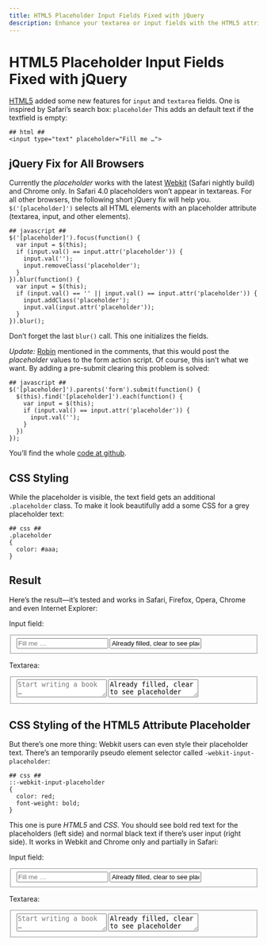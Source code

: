 ```yaml
---
title: HTML5 Placeholder Input Fields Fixed with jQuery
description: Enhance your textarea or input fields with the HTML5 attribute “placeholder” and make it work in all Browsers with jQuery.
---
```



HTML5 Placeholder Input Fields Fixed with jQuery
================================================

[HTML5](HTML5-with-CSS-for-Safari,-Firefox,-Opera-and-IE.html) added some new features for `input` and `textarea` fields.
One is inspired by Safari’s search box: `placeholder`
This adds an default text if the textfield is empty:

    ## html ##
    <input type="text" placeholder="Fill me …">


jQuery Fix for All Browsers
---------------------------

Currently the *placeholder* works with the latest [Webkit](http://webkit.org/) (Safari nightly build) and Chrome only.
In Safari 4.0 placeholders won’t appear in textareas.
For all other browsers, the following short jQuery fix will help you.
`$('[placeholder]')` selects all HTML elements with an placeholder attribute (textarea, input, and other elements).
  
    ## javascript ##
    $('[placeholder]').focus(function() {
      var input = $(this);
      if (input.val() == input.attr('placeholder')) {
        input.val('');
        input.removeClass('placeholder');
      }
    }).blur(function() {
      var input = $(this);
      if (input.val() == '' || input.val() == input.attr('placeholder')) {
        input.addClass('placeholder');
        input.val(input.attr('placeholder'));
      }
    }).blur();

Don’t forget the last `blur()` call.
This one initializes the fields.

*Update:* [Robin](http://twitter.com/rmehner) mentioned in the comments, that this would post the *placeholder* values to the form action script.
Of course, this isn’t what we want.
By adding a pre-submit clearing this problem is solved:

    ## javascript ##
    $('[placeholder]').parents('form').submit(function() {
      $(this).find('[placeholder]').each(function() {
        var input = $(this);
        if (input.val() == input.attr('placeholder')) {
          input.val('');
        }
      })
    });

You’ll find the whole [code at github](http://gist.github.com/379601).


CSS Styling
-----------

While the placeholder is visible, the text field gets an additional `.placeholder` class.
To make it look beautifully add a some CSS for a grey placeholder text:

    ## css ##
    .placeholder
    {
      color: #aaa;
    }


Result
------

Here’s the result—it’s tested and works in Safari, Firefox, Opera, Chrome and even Internet Explorer:

<div class="result" id="with-jquery">
  <form>
    <p>Input field:</p>
    <fieldset>
      <input placeholder="Fill me …" type="text">
      <input placeholder="Fill me …" type="text" value="Already filled, clear to see placeholder">
    </fieldset>
    <p>Textarea:</p>
    <fieldset>
      <textarea placeholder="Start writing a book …"></textarea>
      <textarea placeholder="Start writing a book …">Already filled, clear to see placeholder</textarea>
    </fieldset>
  </form>
</div>


CSS Styling of the HTML5 Attribute Placeholder
----------------------------------------------

But there’s one more thing:
Webkit users can even style their placeholder text.
There’s an temporarily pseudo element selector called `-webkit-input-placeholder`:

    ## css ##
    ::-webkit-input-placeholder
    {
      color: red;
      font-weight: bold;
    }

This one is pure *HTML5* and *CSS*.
You should see bold red text for the placeholders (left side) and normal black text if there’s user input (right side).
It works in Webkit and Chrome only and partially in Safari:

<div class="result" id="pure-html5">
  <form>
    <p>Input field:</p>
    <fieldset>
      <input placeholder="Fill me …" type="text">
      <input placeholder="Fill me …" type="text" value="Already filled, clear to see placeholder">
    </fieldset>
    <p>Textarea:</p>
    <fieldset>
      <textarea placeholder="Start writing a book …"></textarea>
      <textarea placeholder="Start writing a book …">Already filled, clear to see placeholder</textarea>
    </fieldset>
  </form>
</div>

<style type="text/scss">
  .result {
    input,
    textarea {
      border: 1px #61981a solid;
      font-weight: normal;
      float: left;
      padding: 2px;
      width: 199px;
      &:first-child {
        margin-right: 10px;
      }
      &:focus {
        outline: none;
        @include box-shadow(#61981a 0 0 10px);
      }
    }
  }
  
  .placeholder {
    color: #aaaaaa;
  }

  #pure-html5 ::-webkit-input-placeholder {
    color: red;
    font-weight: bold;
  }
</style>

<script>
  $('#with-jquery [placeholder]').focus(function() {
    var input = $(this);
    if (input.val() == input.attr('placeholder')) {
      input.val('');
      input.removeClass('placeholder');
    }
  }).blur(function() {
    var input = $(this);
    if (input.val() == '') {
      input.addClass('placeholder');
      input.val(input.attr('placeholder'));
    }
  }).blur().parents('form').submit(function() {
    $(this).find('[placeholder]').each(function() {
      var input = $(this);
      if (input.val() == input.attr('placeholder')) {
        input.val('');
      }
    })
  });
</script>
